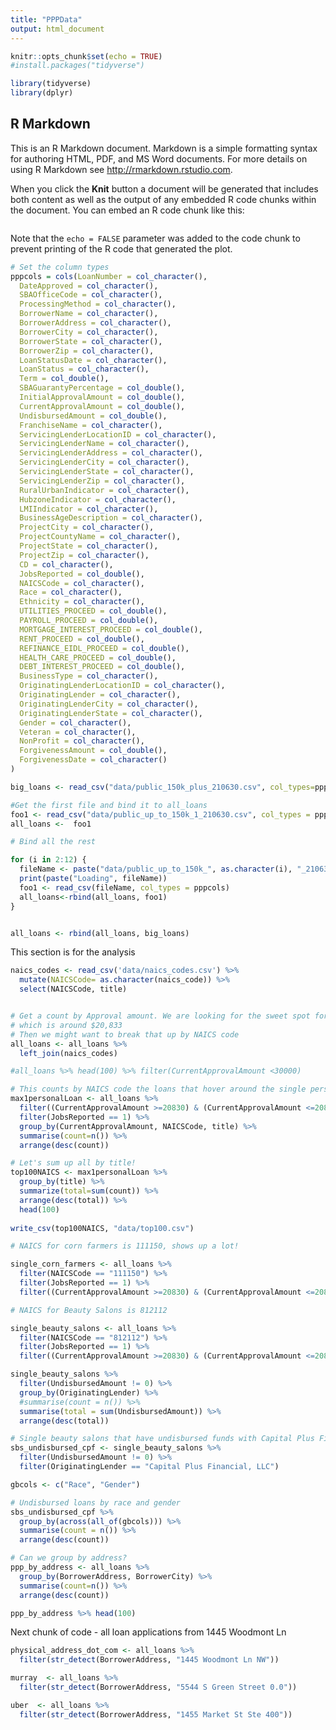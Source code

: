 ```yaml
---
title: "PPPData"
output: html_document
---
```


```r
knitr::opts_chunk$set(echo = TRUE)
#install.packages("tidyverse")

library(tidyverse)
library(dplyr)

```

## R Markdown

This is an R Markdown document. Markdown is a simple formatting syntax for authoring HTML, PDF, and MS Word documents. For more details on using R Markdown see <http://rmarkdown.rstudio.com>.

When you click the **Knit** button a document will be generated that includes both content as well as the output of any embedded R code chunks within the document. You can embed an R code chunk like this:

```r

```

Note that the `echo = FALSE` parameter was added to the code chunk to prevent printing of the R code that generated the plot.
```r
# Set the column types
pppcols = cols(LoanNumber = col_character(),
  DateApproved = col_character(),
  SBAOfficeCode = col_character(),
  ProcessingMethod = col_character(),
  BorrowerName = col_character(),
  BorrowerAddress = col_character(),
  BorrowerCity = col_character(),
  BorrowerState = col_character(),
  BorrowerZip = col_character(),
  LoanStatusDate = col_character(),
  LoanStatus = col_character(),
  Term = col_double(),
  SBAGuarantyPercentage = col_double(),
  InitialApprovalAmount = col_double(),
  CurrentApprovalAmount = col_double(),
  UndisbursedAmount = col_double(),
  FranchiseName = col_character(),
  ServicingLenderLocationID = col_character(),
  ServicingLenderName = col_character(),
  ServicingLenderAddress = col_character(),
  ServicingLenderCity = col_character(),
  ServicingLenderState = col_character(),
  ServicingLenderZip = col_character(),
  RuralUrbanIndicator = col_character(),
  HubzoneIndicator = col_character(),
  LMIIndicator = col_character(),
  BusinessAgeDescription = col_character(),
  ProjectCity = col_character(),
  ProjectCountyName = col_character(),
  ProjectState = col_character(),
  ProjectZip = col_character(),
  CD = col_character(),
  JobsReported = col_double(),
  NAICSCode = col_character(),
  Race = col_character(),
  Ethnicity = col_character(),
  UTILITIES_PROCEED = col_double(),
  PAYROLL_PROCEED = col_double(),
  MORTGAGE_INTEREST_PROCEED = col_double(),
  RENT_PROCEED = col_double(),
  REFINANCE_EIDL_PROCEED = col_double(),
  HEALTH_CARE_PROCEED = col_double(),
  DEBT_INTEREST_PROCEED = col_double(),
  BusinessType = col_character(),
  OriginatingLenderLocationID = col_character(),
  OriginatingLender = col_character(),
  OriginatingLenderCity = col_character(),
  OriginatingLenderState = col_character(),
  Gender = col_character(),
  Veteran = col_character(),
  NonProfit = col_character(),
  ForgivenessAmount = col_double(),
  ForgivenessDate = col_character()
)

big_loans <- read_csv("data/public_150k_plus_210630.csv", col_types=pppcols)

#Get the first file and bind it to all_loans
foo1 <- read_csv("data/public_up_to_150k_1_210630.csv", col_types = pppcols)
all_loans <-  foo1

# Bind all the rest

for (i in 2:12) {
  fileName <- paste("data/public_up_to_150k_", as.character(i), "_210630.csv", sep="")
  print(paste("Loading", fileName))
  foo1 <- read_csv(fileName, col_types = pppcols)
  all_loans<-rbind(all_loans, foo1)
}


all_loans <- rbind(all_loans, big_loans)
```

This section is for the analysis

```r
naics_codes <- read_csv('data/naics_codes.csv') %>%
  mutate(NAICSCode= as.character(naics_code)) %>%
  select(NAICSCode, title)


# Get a count by Approval amount. We are looking for the sweet spot for maximum amount associated with a single-person business,
# which is around $20,833
# Then we might want to break that up by NAICS code
all_loans <- all_loans %>% 
  left_join(naics_codes)

#all_loans %>% head(100) %>% filter(CurrentApprovalAmount <30000)

# This counts by NAICS code the loans that hover around the single person sweet spot
max1personalLoan <- all_loans %>% 
  filter((CurrentApprovalAmount >=20830) & (CurrentApprovalAmount <=20835)) %>%
  filter(JobsReported == 1) %>%
  group_by(CurrentApprovalAmount, NAICSCode, title) %>%
  summarise(count=n()) %>%
  arrange(desc(count))

# Let's sum up all by title!
top100NAICS <- max1personalLoan %>%
  group_by(title) %>%
  summarize(total=sum(count)) %>%
  arrange(desc(total)) %>%
  head(100)
  
write_csv(top100NAICS, "data/top100.csv")

# NAICS for corn farmers is 111150, shows up a lot!

single_corn_farmers <- all_loans %>% 
  filter(NAICSCode == "111150") %>% 
  filter(JobsReported == 1) %>%
  filter((CurrentApprovalAmount >=20830) & (CurrentApprovalAmount <=20835))

# NAICS for Beauty Salons is 812112

single_beauty_salons <- all_loans %>% 
  filter(NAICSCode == "812112") %>% 
  filter(JobsReported == 1) %>%
  filter((CurrentApprovalAmount >=20830) & (CurrentApprovalAmount <=20835)) 

single_beauty_salons %>%
  filter(UndisbursedAmount != 0) %>%
  group_by(OriginatingLender) %>%
  #summarise(count = n()) %>%
  summarise(total = sum(UndisbursedAmount)) %>%
  arrange(desc(total))

# Single beauty salons that have undisbursed funds with Capital Plus Financial as the Originating Lender
sbs_undisbursed_cpf <- single_beauty_salons %>%
  filter(UndisbursedAmount != 0) %>%
  filter(OriginatingLender == "Capital Plus Financial, LLC")

gbcols <- c("Race", "Gender")

# Undisbursed loans by race and gender
sbs_undisbursed_cpf %>%
  group_by(across(all_of(gbcols))) %>%
  summarise(count = n()) %>%
  arrange(desc(count))

# Can we group by address?
ppp_by_address <- all_loans %>%
  group_by(BorrowerAddress, BorrowerCity) %>%
  summarise(count=n()) %>%
  arrange(desc(count))

ppp_by_address %>% head(100)

```
Next chunk of code - all loan applications from 1445 Woodmont Ln
```r
physical_address_dot_com <- all_loans %>%
  filter(str_detect(BorrowerAddress, "1445 Woodmont Ln NW"))

murray  <- all_loans %>%
  filter(str_detect(BorrowerAddress, "5544 S Green Street 0.0"))

uber  <- all_loans %>%
  filter(str_detect(BorrowerAddress, "1455 Market St Ste 400"))
```